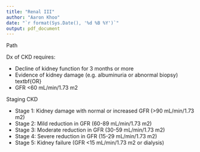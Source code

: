 ```yaml
---
title: "Renal III"
author: "Aaron Khoo"
date: "`r format(Sys.Date(), '%d %B %Y')`"
output: pdf_document
---
```


Path



Dx of CKD requires:

-  Decline of kidney function for 3 months or more \textbf{AND}
-  Evidence of kidney damage (e.g. albuminuria or abnormal biopsy) textbf{OR}
-  GFR <60 mL/min/1.73 m2

Staging CKD

-  Stage 1: Kidney damage with normal or increased GFR (>90 mL/min/1.73 m2)
-  Stage 2: Mild reduction in GFR (60-89 mL/min/1.73 m2)
-  Stage 3: Moderate reduction in GFR (30-59 mL/min/1.73 m2)
-  Stage 4: Severe reduction in GFR (15-29 mL/min/1.73 m2)
-  Stage 5: Kidney failure (GFR <15 mL/min/1.73 m2 or dialysis)
